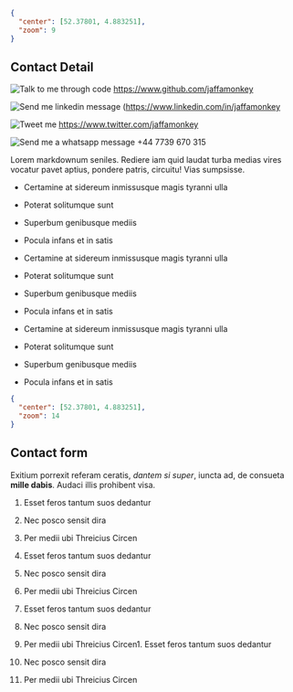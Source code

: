
<MapsWave>

```json
{
  "center": [52.37801, 4.883251],
  "zoom": 9
}
```

## Contact Detail


![Talk to me through code](./images/social/github.png) https://www.github.com/jaffamonkey

![Send me linkedin message](./images/social/linkedin.png) (https://www.linkedin.com/in/jaffamonkey

![Tweet me](./images/social/twitter.png) https://www.twitter.com/jaffamonkey

![Send me a whatsapp message](./images/social/whatsapp.png) +44 7739 670 315

Lorem markdownum seniles. Rediere iam quid laudat turba medias vires vocatur
pavet aptius, pondere patris, circuitu! Vias sumpsisse.

- Certamine at sidereum inmissusque magis tyranni ulla
- Poterat solitumque sunt
- Superbum genibusque mediis
- Pocula infans et in satis

- Certamine at sidereum inmissusque magis tyranni ulla
- Poterat solitumque sunt
- Superbum genibusque mediis
- Pocula infans et in satis

- Certamine at sidereum inmissusque magis tyranni ulla
- Poterat solitumque sunt
- Superbum genibusque mediis
- Pocula infans et in satis


```json
{
  "center": [52.37801, 4.883251],
  "zoom": 14
}
```
## Contact form

Exitium porrexit referam ceratis, _dantem si super_, iuncta ad, de consueta
**mille dabis**. Audaci illis prohibent visa.

1. Esset feros tantum suos dedantur
2. Nec posco sensit dira
3. Per medii ubi Threicius Circen

1. Esset feros tantum suos dedantur
2. Nec posco sensit dira
3. Per medii ubi Threicius Circen

1. Esset feros tantum suos dedantur
2. Nec posco sensit dira

3. Per medii ubi Threicius Circen1. Esset feros tantum suos dedantur
2. Nec posco sensit dira
3. Per medii ubi Threicius Circen


</MapsWave>
